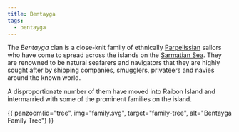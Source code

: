 ```yaml
---
title: Bentayga
tags:
  - bentayga
---
```


The _Bentayga_ clan is a close-knit family of ethnically
[Parpelissian](../../ethnicities/parpelissian.mdx) sailors who have come to
spread across the islands on the
[Sarmatian Sea](../../locations/sarmatian-sea.mdx). They are renowned to be
natural seafarers and navigators that they are highly sought after by shipping
companies, smugglers, privateers and navies around the known world.

A disproportionate number of them have moved into Raibon Island and intermarried
with some of the prominent families on the island.

{{ panzoom(id="tree", img="family.svg", target="family-tree", alt="Bentayga Family Tree") }}
